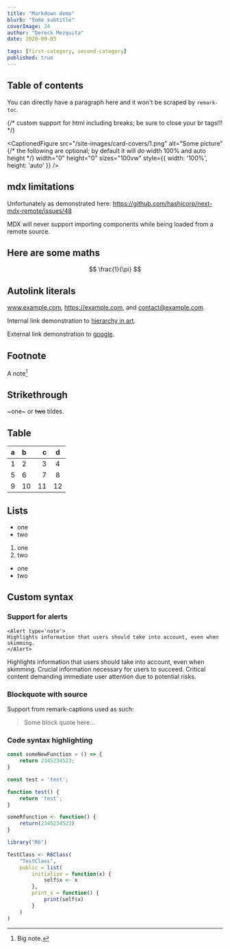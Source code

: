 ```yaml
---
title: "Markdown demo"
blurb: "Some subtitle"
coverImage: 24
author: "Dereck Mezquita"
date: 2020-09-03

tags: [first-category, second-category]
published: true
---
```


## Table of contents

<DropCap>Y</DropCap>ou can directly have a paragraph here and it won't be scraped by `remark-toc`.

{/* custom support for html including breaks; be sure to close your br tags!!! */}
<br/>

<CaptionedFigure
    src="/site-images/card-covers/1.png"
    alt="Some picture"
    {/* the following are optional; by default it will do width 100% and auto height */}
    width="0"
    height="0"
    sizes="100vw"
    style={{ width: '100%', height: 'auto' }}
/>

## mdx limitations

Unfortunately as demonstrated here: https://github.com/hashicorp/next-mdx-remote/issues/48

MDX will never support importing components while being loaded from a remote source.

## Here are some maths

$$
    \frac{1}{\pi}
$$

## Autolink literals

www.example.com, https://example.com, and contact@example.com.

Internal link demonstration to [hierarchy in art](/blog/20181127_hierarchy-in-art).

External link demonstration to [google](https://www.google.com).

## Footnote

A note[^1]

[^1]: Big note.

## Strikethrough

~one~ or ~~two~~ tildes.

## Table

| a | b  |  c |  d  |
| - | :- | -: | :-: |
| 1 | 2  |  3 |  4  |
| 5 | 6  |  7 |  8  |
| 9 | 10 | 11 | 12  |

## Lists

* one
* two

1. one
2. two

- one
- two

## Custom syntax

### Support for alerts

```tsx
<Alert type='note'>
Highlights information that users should take into account, even when skimming.
</Alert>
```

<Alert type='note'>
Highlights information that users should take into account, even when skimming.
</Alert>

<Alert type='important'>
Crucial information necessary for users to succeed.
</Alert>

<Alert type='warning'>
Critical content demanding immediate user attention due to potential risks.
</Alert>

### Blockquote with source

Support from remark-captions used as such:

<Blockquote src='The source'>
Some block quote here...
</Blockquote>

### Code syntax highlighting

```js
const someNewFunction = () => {
    return 2345234523;
}
```

```javascript
const test = 'test';

function test() {
    return 'test';
}
```

```r
someRfunction <- function() {
    return(2345234523)
}

library("R6")

TestClass <- R6Class(
    "TestClass",
    public = list(
        initialize = function(x) {
            self$x <- x
        },
        print_x = function() {
            print(self$x)
        }
    )
)
```